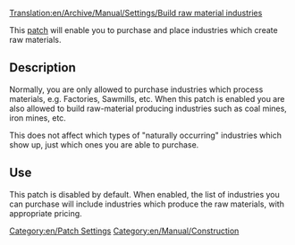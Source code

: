 [[Translation:en/Archive/Manual/Settings/Build raw material industries]]
[[Category:en/Patch Settings]]
[[Category:en/Manual/Construction]]

This [[en/Community/Patches/Patches|patch]] will enable you to purchase and place industries which create raw materials.

== Description ==

Normally, you are only allowed to purchase industries which process materials, e.g. Factories, Sawmills, etc.  When this patch is enabled you are also allowed to build raw-material producing industries such as coal mines, iron mines, etc.

This does not affect which types of "naturally occurring" industries which show up, just which ones you are able to purchase.

== Use ==

This patch is disabled by default.  When enabled, the list of industries you can purchase will include industries which produce the raw materials, with appropriate pricing.